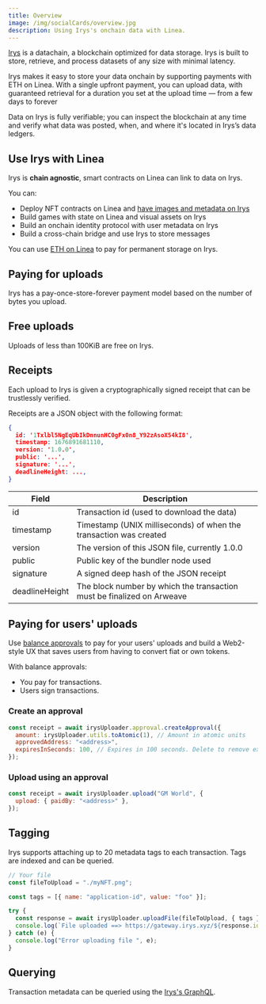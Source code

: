 ```yaml
---
title: Overview
image: /img/socialCards/overview.jpg
description: Using Irys's onchain data with Linea.
---
```


[Irys](https://docs.irys.xyz/) is a datachain, a blockchain optimized for data storage. Irys is built to store, retrieve, and process datasets of any size with minimal latency.

Irys makes it easy to store your data onchain by supporting payments with ETH on Linea. With a single upfront payment, you can upload data, with guaranteed retrieval for a duration you set at the upload time — from a few days to forever

Data on Irys is fully verifiable; you can inspect the blockchain at any time and verify what data was posted, when, and where it's located in Irys’s data ledgers.


## Use Irys with Linea

Irys is **chain agnostic**, smart contracts on Linea can link to data on Irys.

You can:

- Deploy NFT contracts on Linea and [have images and metadata on Irys](../../../guides/community/irys/irys-nfts.mdx)
- Build games with state on Linea and visual assets on Irys
- Build an onchain identity protocol with user metadata on Irys
- Build a cross-chain bridge and use Irys to store messages

You can use [ETH on Linea](https://arweave-tools.irys.xyz/overview/supported-tokens) to pay for permanent storage on Irys.

## Paying for uploads

Irys has a pay-once-store-forever payment model based on the number of bytes you upload. 

## Free uploads

Uploads of less than 100KiB are free on Irys.

## Receipts

Each upload to Irys is given a cryptographically signed receipt that can be trustlessly verified. 

Receipts are a JSON object with the following format:

```json
{
  id: '1Txlbl5NgEqUbIkDnnunHC0gFx0n8_Y92zAsoX54kI8',
  timestamp: 1676891681110,
  version: '1.0.0',
  public: '...',
  signature: '...',
  deadlineHeight: ...,
}
```

| Field          | Description                                                            |
|----------------|------------------------------------------------------------------------|
| id             | Transaction id (used to download the data)                             |
| timestamp      | Timestamp (UNIX milliseconds) of when the transaction was created      |
| version        | The version of this JSON file, currently 1.0.0                         |
| public         | Public key of the bundler node used                                    |
| signature      | A signed deep hash of the JSON receipt                                 |
| deadlineHeight | The block number by which the transaction must be finalized on Arweave |

## Paying for users' uploads

Use [balance approvals](https://docs.irys.xyz/build/d/features/balance-approvals) to pay for
your users' uploads and build a Web2-style UX that saves users from having to convert fiat or own tokens.

With balance approvals:

- You pay for transactions.
- Users sign transactions.

### Create an approval

```js
const receipt = await irysUploader.approval.createApproval({
  amount: irysUploader.utils.toAtomic(1), // Amount in atomic units
  approvedAddress: "<address>",
  expiresInSeconds: 100, // Expires in 100 seconds. Delete to remove expiration.
});
```

### Upload using an approval

```js
const receipt = await irysUploader.upload("GM World", {
  upload: { paidBy: "<address>" },
});
```

## Tagging

Irys supports attaching up to 20 metadata tags to each transaction. Tags are indexed and can be queried.

```js
// Your file
const fileToUpload = "./myNFT.png";

const tags = [{ name: "application-id", value: "foo" }];

try {
  const response = await irysUploader.uploadFile(fileToUpload, { tags });
  console.log(`File uploaded ==> https://gateway.irys.xyz/${response.id}`);
} catch (e) {
  console.log("Error uploading file ", e);
}
```

## Querying

Transaction metadata can be queried using the [Irys's GraphQL](../../../tooling/permanent-data/irys/irys-querying.mdx).
